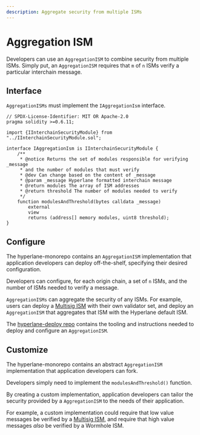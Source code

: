 ```yaml
---
description: Aggregate security from multiple ISMs
---
```


# Aggregation ISM

Developers can use an `AggregationISM` to combine security from multiple ISMs. Simply put, an `AggregationISM` requires that `m` of `n` ISMs verify a particular interchain message.

## Interface

`AggregationISMs` must implement the `IAggregationIsm` interface.

```solidity
// SPDX-License-Identifier: MIT OR Apache-2.0
pragma solidity >=0.6.11;

import {IInterchainSecurityModule} from "../IInterchainSecurityModule.sol";

interface IAggregationIsm is IInterchainSecurityModule {
    /**
     * @notice Returns the set of modules responsible for verifying _message
     * and the number of modules that must verify
     * @dev Can change based on the content of _message
     * @param _message Hyperlane formatted interchain message
     * @return modules The array of ISM addresses
     * @return threshold The number of modules needed to verify
     */
    function modulesAndThreshold(bytes calldata _message)
        external
        view
        returns (address[] memory modules, uint8 threshold);
}

```

## Configure

The hyperlane-monorepo contains an `AggregationISM` implementation that application developers can deploy off-the-shelf, specifying their desired configuration.

Developers can configure, for each origin chain, a set of `n` ISMs, and the number of ISMs needed to verify a message.

`AggregationISMs` can aggregate the security of any ISMs. For example, users can deploy a [Multisig ISM](multisig-ISM-interface.mdx) with their own validator set, and deploy an `AggregationISM` that aggregates that ISM with the Hyperlane default ISM.

The [hyperlane-deploy repo](https://github.com/hyperlane-xyz/hyperlane-deploy) contains the tooling and instructions needed to deploy and configure an `AggregationISM`.

## Customize

The hyperlane-monorepo contains an abstract `AggregationISM` implementation that application developers can fork.

Developers simply need to implement the `modulesAndThreshold()` function.

By creating a custom implementation, application developers can tailor the security provided by a `AggregationISM` to the needs of their application.

For example, a custom implementation could require that low value messages be verified by a [Multisig ISM](multisig-ISM-interface.mdx), and require that high value messages _also_ be verified by a Wormhole ISM.
